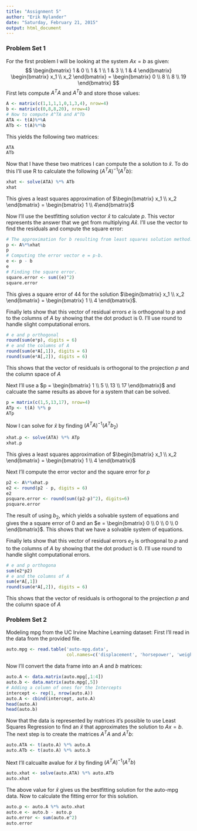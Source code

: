 ```yaml
---
title: "Assignment 5"
author: "Erik Nylander"
date: "Saturday, February 21, 2015"
output: html_document
---
```


### Problem Set 1
For the first problem I will be looking at the system $A x = b$ as given:
$$
\begin{bmatrix} 1 & 0 \\ 1 & 1 \\ 1 & 3 \\ 1 & 4 \end{bmatrix}
\begin{bmatrix} x_1 \\ x_2 \end{bmatrix} = 
\begin{bmatrix} 0 \\ 8 \\ 8 \\ 19 \end{bmatrix}
$$
First lets compute $A^T A$ and $A^T b$ and store those values:
```r
A <- matrix(c(1,1,1,1,0,1,3,4), nrow=4)
b <- matrix(c(0,8,8,20), nrow=4)
# Now to compute A^TA and A^Tb
ATA <- t(A)%*%A
ATb <- t(A)%*%b
```
This yields the following two matrices:
```r
ATA
ATb
```
Now that I have these two matrices I can compute the a solution to $\hat{x}$. To do this I'll use R to calculate the following $(A^T A)^{-1} (A^T b)$:
```r
xhat <- solve(ATA) %*% ATb
xhat
```
This gives a least squares approximation of $\begin{bmatrix} x_1 \\ x_2 \end{bmatrix} = \begin{bmatrix} 1 \\ 4\end{bmatrix}$


Now I'll use the bestfitting solution vector $\hat{x}$ to calculate $p$. This vector represents the answer that we get from multiplying $A \hat{x}$. I'll use the vector to find the residuals and compute the square error:
```r
# The approximation for b resulting from least squares solution method.
p <- A%*%xhat
p
# Computing the error vector e = p-b.
e <- p - b
e
# Finding the square error.
square.error <- sum((e)^2)
square.error
```
This gives a square error of 44 for the solution $\begin{bmatrix} x_1 \\ x_2 \end{bmatrix} = \begin{bmatrix} 1 \\ 4 \end{bmatrix}$.

Finally lets show that this vector of residual errors $e$ is orthogonal to $p$ and to the columns of $A$ by showing that the dot product is 0. I'll use round to handle slight computational errors.
```r
# e and p orthogonal
round(sum(e*p), digits = 6)
# e and the columns of A
round(sum(e*A[,1]), digits = 6)
round(sum(e*A[,2]), digits = 6)
```
This shows that the vector of residuals is orthogonal to the projection $p$ and the column space of $A$


Next I'll use a $p = \begin{bmatrix} 1 \\ 5 \\ 13 \\ 17 \end{bmatrix}$ and calcuate the same results as above for a system that can be solved.
```r
p = matrix(c(1,5,13,17), nrow=4)
ATp <- t(A) %*% p
ATp
```

Now I can solve for $\hat{x}$ by finding $(A^T A)^{-1} (A^T b_2)$
```r
xhat.p <- solve(ATA) %*% ATp 
xhat.p
```
This gives a least squares approximation of $\begin{bmatrix} x_1 \\ x_2 \end{bmatrix} = \begin{bmatrix} 1 \\ 4 \end{bmatrix}$

Next I'll compute the error vector and the square error for $p$
```r
p2 <- A%*%xhat.p
e2 <- round(p2 - p, digits = 6)
e2
psquare.error <- round(sum((p2-p)^2), digits=6)
psquare.error
```
The result of using $b_2$, which yields a solvable system of equations and gives the a square error of 0 and an $e = \begin{bmatrix} 0 \\ 0 \\ 0 \\ 0 \end{bmatrix}$. This shows that we have a solvable system of equations.

Finally lets show that this vector of residual errors $e_2$ is orthogonal to $p$ and to the columns of $A$ by showing that the dot product is 0. I'll use round to handle slight computational errors.
```r
# e and p orthogona
sum(e2*p2)
# e and the columns of A
sum(e*A[,1])
round(sum(e*A[,2]), digits = 6)
```
This shows that the vector of residuals is orthogonal to the projection $p$ and the column space of $A$

### Problem Set 2
Modeling mpg from the UC Irvine Machine Learning dataset:
First I'll read in the data from the provided file.
```r
auto.mpg <- read.table('auto-mpg.data', 
                       col.names=c('displacement', 'horsepower', 'weight', 'acceleration', 'mpg'))
```
Now I'll convert the data frame into an $A$ and $b$ matrices:
```r
auto.A <- data.matrix(auto.mpg[,1:4])
auto.b <- data.matrix(auto.mpg[,5])
# Adding a column of ones for the Intercepts
intercept <- rep(1, nrow(auto.A))
auto.A <- cbind(intercept, auto.A)
head(auto.A)
head(auto.b)
```
Now that the data is represented by matrices it's possible to use Least Squares Regression to find an $\hat{x}$ that approximates the solution to $Ax = b$. The next step is to create the matrices $A^T A$ and $A^T b$:
```r
auto.ATA <- t(auto.A) %*% auto.A
auto.ATb <- t(auto.A) %*% auto.b
```
Next I'll calcualte avalue for $\hat{x}$ by finding $(A^T A)^{-1} (A^T b)$
```r
auto.xhat <- solve(auto.ATA) %*% auto.ATb
auto.xhat
```
The above value for $\hat{x}$ gives us the bestfitting solution for the auto-mpg data. 
Now to calculate the fitting error for this solution.
```r
auto.p <- auto.A %*% auto.xhat
auto.e <- auto.b - auto.p
auto.error <- sum(auto.e^2)
auto.error
```